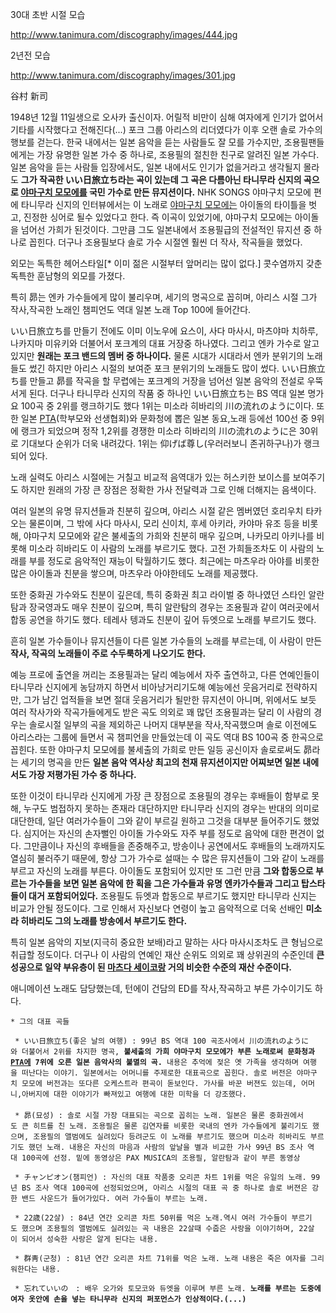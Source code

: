 30대 초반 시절 모습

http://www.tanimura.com/discography/images/444.jpg


2년전 모습

http://www.tanimura.com/discography/images/301.jpg


谷村 新司

1948년 12월 11일생으로 오사카 출신이자. 어릴적 비만이 심해 여자에게 인기가 없어서 기타를 시작했다고 전해진다(...) 포크 그룹 아리스의 리더였다가 이후 오랜 솔로 가수의 행보를 걷는다. 한국 내에서는 일본 음악을 듣는 사람들도 잘 모를 가수지만, 조용필팬들에게는 가장 유명한 일본 가수 중 하나로, 조용필의 절친한 친구로 알려진 일본 가수다. 일본 음악을 듣는 사람들 입장에서도, 일본 내에서도 인기가 없을거라고 생각될지 몰라도 '''그가 작곡한 いい日旅立ち라는 곡이 있는데 그 곡은 다름아닌 타니무라 신지의 곡으로 [[야마구치 모모에]]를 국민 가수로 만든 뮤지션이다.''' NHK SONGS 야마구치 모모에 편에 타니무라 신지의 인터뷰에서는 이 노래로 [[야마구치 모모에]]는 아이돌의 타이틀을 벗고, 진정한 싱어로 될수 있었다고 한다. 즉 이곡이 있었기에, 야마구치 모모에는 아이돌을 넘어선 가희가 된것이다. 그만큼 그도 일본내에서 조용필급의 전설적인 뮤지션 중 하나로 꼽힌다. 더구나 조용필보다 솔로 가수 시절엔 훨씬 더 작사, 작곡들을 했었다.

외모는 독특한 헤어스타일[* 이미 젊은 시절부터 앞머리는 많이 없다.] 콧수염까지 갖춘 독특한 훈남형의 외모를 가졌다.

특히 昴는 엔카 가수들에게 많이 불리우며, 세기의 명곡으로 꼽히며, 아리스 시절 그가 작사,작곡한 노래인 챔피언도 역대 일본 노래 Top 100에 들어간다.


いい日旅立ち를 만들기 전에도 이미 이노우에 요스이, 사다 마사시, 마츠야마 치하루, 나카지마 미유키와 더불어서 포크계의 대표 거장중 하나였다. 그리고 엔카 가수로 알고 있지만 '''원래는 포크 밴드의 멤버 중 하나이다.''' 물론 시대가 시대라서 엔카 분위기의 노래들도 썼긴 하지만 아리스 시절의 보여준 포크 분위기의 노래들도 많이 썼다. いい日旅立ち를 만들고 昴를 작곡을 할 무렵에는 포크계의 거장을 넘어선 일본 음악의 전설로 우뚝서게 된다. 더구나 타니무라 신지의 작품 중 하나인 いい日旅立ち는 BS 역대 일본 명가요 100곡 중 2위를 랭크하기도 했다 1위는 미소라 히바리의 川の流れのように이다. 또한 일본 [[PTA]](학부모와 선생협회)와 문화청에 뽑은 일본 동요,노래 등에선 100선 중 9위에 랭크가 되었으며 정작 1,2위를 경쟁한 미소라 히바리의 川の流れのように은 30위로 기대보다 순위가 더욱 내려갔다. 1위는 仰げば尊し(우러러보니 존귀하구나)가 랭크되어 있다.

노래 실력도 아리스 시절에는 거칠고 비교적 음역대가 있는 허스키한 보이스를 보여주기도 하지만 원래의 가장 큰 장점은 정확한 가사 전달력과 그로 인해 더해지는 음색이다.

여러 일본의 유명 뮤지션들과 친분히 깊으며, 아리스 시절 같은 멤버였던 호리우치 타카오는 물론이며, 그 밖에 사다 마사시, 모리 신이치, 후세 아키라, 카야마 유조 등을 비롯해, 야마구치 모모에와 같은 불세출의 가희와 친분히 매우 깊으며, 나카모리 아키나를 비롯해 미소라 히바리도 이 사람의 노래를 부르기도 했다. 고전 가희들조차도 이 사람의 노래를 부를 정도로 음악적인 재능이 탁월하기도 했다. 최근에는 마츠우라 아야를 비롯한 많은 아이돌과 친분을 쌓으며, 마츠우라 아야한테도 노래를 제공했다.

또한 중화권 가수와도 친분이 깊은데, 특히 중화권 최고 라이벌 중 하나였던 스타인 알란탐과 장국영과도 매우 친분이 깊으며, 특히 알란탐의 경우는 조용필과 같이 여러곳에서 합동 공연을 하기도 했다. 테레사 텡과도 친분이 깊어 듀엣으로 노래를 부르기도 했다.

흔히 일본 가수들이나 뮤지션들이 다른 일본 가수들의 노래를 부르는데, 이 사람이 만든 '''작사, 작곡의 노래들이 주로 수두룩하게 나오기도 한다.'''

예능 프로에 출연을 꺼리는 조용필과는 달리 예능에서 자주 출연하고, 다른 연예인들이 타니무라 신지에게 농담까지 하면서 비아냥거리기도해 예능에선 웃음거리로 전략하지만, 그가 남긴 업적들을 보면 절대 웃음거리가 될만한 뮤지션이 아니며, 위에서도 보듯 여러 작사가와 작곡가들에게도 받은 곡도 의외로 꽤 많던 조용필과는 달리 이 사람의 경우는 솔로시절 일부의 곡을 제외하곤 나머지 대부분을 작사,작곡했으며 솔로 이전에도 아리스라는 그룹에 들면서 곡 챔피언을 만들었는데 이 곡도 역대 BS 100곡 중 한곡으로 꼽힌다. 또한 야마구치 모모에를 불세출의 가희로 만든 일등 공신이자 솔로로써도 昴라는 세기의 명곡을 만든 '''일본 음악 역사상 최고의 천재 뮤지션이지만 어찌보면 일본 내에서도 가장 저평가된 가수 중 하나다.'''


또한 이것이 타니무라 신지에게 가장 큰 장점으로 조용필의 경우는 후배들이 함부로 못해, 누구도 범접하지 못하는 존재라 대단하지만 타니무라 신지의 경우는 반대의 의미로 대단한데, 일단 여러가수들이 그와 같이 부르길 원하고 그것을 대부분 들어주기도 했었다. 심지어는 자신의 손자뻘인 아이돌 가수와도 자주 부를 정도로 음악에 대한 편견이 없다. 그만큼이나 자신의 후배들을 존중해주고, 방송이나 공연에서도 후배들의 노래까지도 열심히 불러주기 때문에, 항상 그가 가수로 설때는 수 많은 뮤지션들이 그와 같이 노래를 부르고 자신의 노래를 부른다. 아이돌도 포함되어 있지만 또 그런 만큼 '''그와 합동으로 부르는 가수들을 보면 일본 음악에 한 획을 그은 가수들과 유명 엔카가수들과 그리고 탑스타들이 대거 포함되어있다.''' 조용필도 듀엣과 합동으로 부르기도 했지만 타니무라 신지는 비교가 안될 정도이다. 그로 인해서 자신보다 연령이 높고 음악적으로 더욱 선배인 '''미소라 히바리도 그의 노래를 방송에서 부르기도 한다.''' 

특히 일본 음악의 지보(지극히 중요한 보배)라고 말하는 사다 마사시조차도 큰 형님으로 취급할 정도이다. 더구나 이 사람의 연예인 재산 순위도 의외로 꽤 상위권의 수준인데 '''큰 성공으로 일약 부유층이 된 [[마츠다 세이코]]랑 거의 비슷한 수준의 재산 수준이다.'''

애니메이션 노래도 담당했는데, 턴에이 건담의 ED를 작사,작곡하고 부른 가수이기도 하다.

 * 그의 대표 곡들


  * いい日旅立ち(좋은 날의 여행) : 99년 BS 역대 100 곡조사에서 川の流れのように와 더불어서 2위를 차지한 명곡, '''불세출의 가희 야마구치 모모에가 부른 노래로써 문화청과 [[PTA]]에 7위에 오른 일본 음악사의 불멸의 곡.''' 내용은 추억에 젖은 옛 가족을 생각하며 여행을 떠난다는 이야기. 일본에서는 어머니를 주제로한 대표곡으로 꼽힌다. 솔로 버전은 야마구치 모모에 버전과는 또다른 오케스트라 편곡이 돋보인다. 가사를 바꾼 버젼도 있는데, 어머니,아버지에 대한 이야기가 빠져있고 여행에 대한 미학을 더 강조했다.
 
  * 昴(묘성) : 솔로 시절 가장 대표되는 곡으로 꼽히는 노래. 일본은 물론 중화권에서도 큰 히트를 친 노래. 조용필은 물론 김연자를 비롯한 국내의 엔카 가수들에게 불리기도 했으며, 조용필의 앨범에도 실려있다 등려군도 이 노래를 부르기도 했으며 미소라 히바리도 부르기도 했던 노래. 내용은 자신의 마음과 사람의 앞날을 별과 비교한 가사 99년 BS 조사 역대 100곡에 선정. 밑에 동영상은 PAX MUSICA의 조용필, 알란탐과 같이 부른 동영상


  * チャンピオン(챔피언) : 자신의 대표 작품중 오리콘 차트 1위를 먹은 유일의 노래. 99년 BS 조사 역대 100곡에 선정되었으며, 아리스 시절의 대표 곡 중 하나로 솔로 버젼은 강한 밴드 사운드가 들어가있다. 여러 가수들이 부르는 노래.

  * 22歳(22살) : 84년 연간 오리콘 차트 50위를 먹은 노래.역시 여러 가수들이 부르기도 했으며 조용필의 앨범에도 실려있는 곡 내용은 22살때 수줍은 사랑을 이야기하며, 22살이 되어서 성숙한 사랑은 알게 된다는 내용.

  * 群靑(군청) : 81년 연간 오리콘 차트 71위를 먹은 노래. 노래 내용은 죽은 여자를 그리워한다는 내용.

  * 忘れていいの　: 배우 오가와 토모코와 듀엣을 이루며 부른 노래. '''노래를 부르는 도중에 여자 옷안에 손을 넣는 타니무라 신지의 퍼포먼스가 인상적이다.(...)''' 



